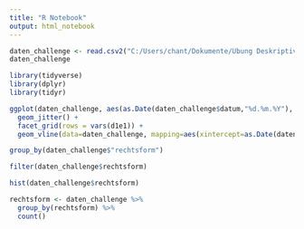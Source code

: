 ```yaml
---
title: "R Notebook"
output: html_notebook
---
```

```r
daten_challenge <- read.csv2("C:/Users/chant/Dokumente/Übung Deskriptive Statistik mit R/Dataset_Challenge.csv")
daten_challenge
```

```r
library(tidyverse)
library(dplyr)
library(tidyr)
```

```r
ggplot(daten_challenge, aes(as.Date(daten_challenge$datum,"%d.%m.%Y"), annahme)) +
  geom_jitter() +
  facet_grid(rows = vars(d1e1)) +
  geom_vline(data=daten_challenge, mapping=aes(xintercept=as.Date(daten_challenge$datum[229],"%d.%m.%Y")), color="blue", colour = 'red')
```

```r
group_by(daten_challenge$"rechtsform")
```

```r
filter(daten_challenge$rechtsform)
```

```r
hist(daten_challenge$rechtsform)
```

```r
rechtsform <- daten_challenge %>%
  group_by(rechtsform) %>%
  count()
```

```r

```

